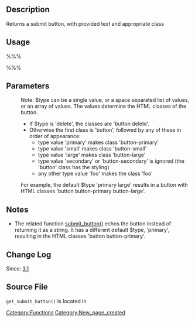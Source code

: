 {{Languages|
{{en|Function_Reference/get_submit_button}}
{{ja|関数リファレンス/get_submit_button}}
}}

== Description ==

Returns a submit button, with provided text and appropriate class

== Usage ==

%%%<?php get_submit_button( $text, $type, $name, $wrap, $other_attributes ); ?>%%%

== Parameters ==

{{Parameter|$text|string|The text of the button|optional|Save Changes}}

{{Parameter|$type|string&#124;array|The type of button. Common values: primary, secondary, delete.|optional|primary large}}

: Note: $type can be a single value, or a space separated list of values, or an array of values. The values determine the HTML classes of the button.
:* If $type is 'delete', the classes are 'button delete'.
:* Otherwise the first class is 'button', followed by any of these in order of appearance:
:** type value 'primary' makes class 'button-primary'
:** type value 'small' makes class 'button-small'
:** type value 'large' makes class 'button-large'
:** type value 'secondary' or 'button-secondary' is ignored (the 'button' class has the styling)
:** any other type value 'foo' makes the class 'foo'
: For example, the default $type 'primary large' results in a button with HTML classes 'button button-primary button-large'.

{{Parameter|$name|string|The HTML name of the submit button. If no id attribute is given in $other_attributes below, $name will be used as the button's id.|optional|submit}}

{{Parameter|$wrap|boolean|True if the output button should be wrapped in a paragraph tag, false otherwise. Defaults to true|optional|true}}

{{Parameter|$other_attributes|array&#124;string|Other attributes that should be output with the button. Defaults to no other attributes.|optional|}}

== Notes ==

* The related function [[Function_Reference/submit_button|submit_button()]] echos the button instead of returning it as a string. It has a different default $type, 'primary', resulting in the HTML classes 'button button-primary'.

== Change Log ==

Since: [[Version 3.1|3.1]]

== Source File ==

<tt>get_submit_button()</tt> is located in {{Trac|wp-admin/includes/template.php}}

[[Category:Functions]]

[[Category:New_page_created]]